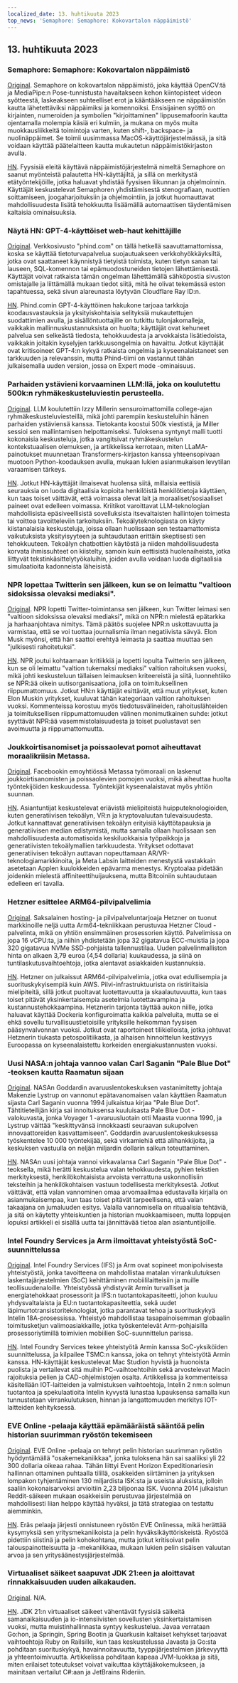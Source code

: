 ```yaml
---
localized_date: 13. huhtikuuta 2023
top_news: 'Semaphore: Semaphore: Kokovartalon näppäimistö'
---
```




<CallToAction />

<Steps>

## 13. huhtikuuta 2023

### Semaphore: Semaphore: Kokovartalon näppäimistö

[Original](https://github.com/everythingishacked/Semaphore).
Semaphore on kokovartalon näppäimistö, joka käyttää OpenCV:tä ja MediaPipe:n Pose-tunnistusta havaitakseen kehon kiintopisteet videon syötteestä, laskeakseen suhteelliset erot ja kääntääkseen ne näppäimistön kautta lähetettäviksi näppäimiksi ja komennoiksi. Ensisijainen syöttö on kirjainten, numeroiden ja symbolien "kirjoittaminen" lippusemafoorin kautta ojentamalla molempia käsiä eri kulmiin, ja mukana on myös muita muokkausliikkeitä toimintoja varten, kuten shift-, backspace- ja nuolinäppäimet. Se toimii uusimmassa MacOS-käyttöjärjestelmässä, ja sitä voidaan käyttää päätelaitteen kautta mukautetun näppäimistökirjaston avulla.

[HN](http://news.ycombinator.com/item?id=35536550).
Fyysisiä eleitä käyttävä näppäimistöjärjestelmä nimeltä Semaphore on saanut myönteistä palautetta HN-käyttäjiltä, ja sillä on merkitystä etätyöntekijöille, jotka haluavat yhdistää fyysisen liikunnan ja ohjelmoinnin. Käyttäjät keskustelevat Semaphoren yhdistämisestä stenografiaan, nuottien soittamiseen, joogaharjoituksiin ja ohjelmointiin, ja jotkut huomauttavat mahdollisuudesta lisätä tehokkuutta lisäämällä automaattisen täydentämisen kaltaisia ominaisuuksia.

### Näytä HN: GPT-4-käyttöiset web-haut kehittäjille

[Original](https://www.phind.com).
Verkkosivusto "phind.com" on tällä hetkellä saavuttamattomissa, koska se käyttää tietoturvapalvelua suojautuakseen verkkohyökkäyksiltä, jotka ovat saattaneet käynnistyä tietyistä toimista, kuten tietyn sanan tai lauseen, SQL-komennon tai epämuodostuneiden tietojen lähettämisestä. Käyttäjät voivat ratkaista tämän ongelman lähettämällä sähköpostia sivuston omistajalle ja liittämällä mukaan tiedot siitä, mitä he olivat tekemässä eston tapahtuessa, sekä sivun alareunasta löytyvän Cloudflare Ray ID:n.

[HN](http://news.ycombinator.com/item?id=35543668).
Phind.comin GPT-4-käyttöinen hakukone tarjoaa tarkkoja koodausvastauksia ja yksityiskohtaisia selityksiä mukautettujen suodattimien avulla, ja sisällöntuottajille on tutkittu tulonjakomalleja, vaikkakin mallinnuskustannuksista on huolta; käyttäjät ovat kehuneet palvelua sen selkeästä tiedosta, tehokkuudesta ja arvokkaista lisätiedoista, vaikkakin joitakin kyselyjen tarkkuusongelmia on havaittu. Jotkut käyttäjät ovat kritisoineet GPT-4:n kykyä ratkaista ongelmia ja kyseenalaistaneet sen tarkkuuden ja relevanssin, mutta Phind-tiimi on vastannut tähän julkaisemalla uuden version, jossa on Expert mode -ominaisuus.

### Parhaiden ystävieni korvaaminen LLM:llä, joka on koulutettu 500k:n ryhmäkeskusteluviestin perusteella.

[Original](https://www.izzy.co/blogs/robo-boys.html).
LLM koulutettiin Izzy Millerin sensuroimattomilla college-ajan ryhmäkeskusteluviesteillä, mikä johti parempiin keskusteluihin hänen parhaiden ystäviensä kanssa. Tietokanta koostui 500k viestistä, ja Miller sessioi sen mallintamisen helpottamiseksi. Tuloksena syntynyt malli tuotti kokonaisia keskusteluja, jotka vangitsivat ryhmäkeskustelun kontekstuaalisen olemuksen, ja artikkelissa kerrotaan, miten LLaMA-painotukset muunnetaan Transformers-kirjaston kanssa yhteensopivaan muotoon Python-koodauksen avulla, mukaan lukien asianmukaisen levytilan varaamisen tärkeys.

[HN](http://news.ycombinator.com/item?id=35540154).
Jotkut HN-käyttäjät ilmaisevat huolensa siitä, millaisia eettisiä seurauksia on luoda digitaalisia kopioita henkilöistä henkilötietoja käyttäen, kun taas toiset väittävät, että voimassa olevat lait ja moraaliset/sosiaaliset paineet ovat edelleen voimassa. Kriitikot varoittavat LLM-teknologian mahdollisista epäsiveellisistä sovelluksista itsevaltaisten hallintojen toimesta tai voittoa tavoitteleviin tarkoituksiin. Tekoälyteknologiasta on käyty kiistanalaisia keskusteluja, joissa ollaan huolissaan sen testaamattomista vaikutuksista yksityisyyteen ja suhtaudutaan erittäin skeptisesti sen tehokkuuteen. Tekoälyn chatbottien käytöstä ja niiden mahdollisuudesta korvata ihmissuhteet on kiistelty, samoin kuin eettisistä huolenaiheista, jotka liittyvät tekstinkäsittelytyökaluihin, joiden avulla voidaan luoda digitaalisia simulaatioita kadonneista läheisistä.

### NPR lopettaa Twitterin sen jälkeen, kun se on leimattu "valtioon sidoksissa olevaksi mediaksi".

[Original](https://www.wbur.org/npr/1169269161/npr-leaves-twitter-government-funded-media-label).
NPR lopetti Twitter-toimintansa sen jälkeen, kun Twitter leimasi sen "valtioon sidoksissa olevaksi mediaksi", mikä on NPR:n mielestä epätarkka ja harhaanjohtava nimitys. Tämä päätös suojelee NPR:n uskottavuutta ja varmistaa, että se voi tuottaa journalismia ilman negatiivista sävyä. Elon Musk myönsi, että hän saattoi erehtyä leimasta ja saattaa muuttaa sen "julkisesti rahoitetuksi".

[HN](http://news.ycombinator.com/item?id=35539280).
NPR joutui kohtaamaan kritiikkiä ja lopetti lopulta Twitterin sen jälkeen, kun se oli leimattu "valtion tukemaksi mediaksi" valtion rahoituksen vuoksi, mikä johti keskusteluun tällaisen leimauksen kriteereistä ja siitä, luonnehtiiko se NPR:ää oikein uutisorganisaationa, jolla on toimituksellinen riippumattomuus. Jotkut HN:n käyttäjät esittävät, että muut yritykset, kuten Elon Muskin yritykset, kuuluvat tähän kategoriaan valtion rahoituksen vuoksi. Kommenteissa korostuu myös tiedotusvälineiden, rahoituslähteiden ja toimituksellisen riippumattomuuden välinen monimutkainen suhde: jotkut syyttävät NPR:ää vasemmistolaisuudesta ja toiset puolustavat sen avoimuutta ja riippumattomuutta.

### Joukkoirtisanomiset ja poissaolevat pomot aiheuttavat moraalikriisin Metassa.

[Original](https://www.nytimes.com/2023/04/12/technology/meta-layoffs-employees-management.html).
Facebookin emoyhtiössä Metassa työmoraali on laskenut joukkoirtisanomisten ja poissaolevien pomojen vuoksi, mikä aiheuttaa huolta työntekijöiden keskuudessa. Työntekijät kyseenalaistavat myös yhtiön suunnan.

[HN](http://news.ycombinator.com/item?id=35537813).
Asiantuntijat keskustelevat eriävistä mielipiteistä huipputeknologioiden, kuten generatiivisen tekoälyn, VR:n ja kryptovaluutan tulevaisuudesta. Jotkut kannattavat generatiivisen tekoälyn erityisiä käyttötapauksia ja generatiivisen median edistymistä, mutta samalla ollaan huolissaan sen mahdollisuudesta automatisoida keskiluokkaisia työpaikkoja ja generatiivisten tekoälymallien tarkkuudesta. Yritykset odottavat generatiivisen tekoälyn auttavan nopeuttamaan AR/VR-teknologiamarkkinoita, ja Meta Labsin laitteiden menestystä vastakkain asetetaan Applen kuulokkeiden epävarma menestys. Kryptoalaa pidetään joidenkin mielestä affiniteettihuijauksena, mutta Bitcoiniin suhtaudutaan edelleen eri tavalla.

### Hetzner esittelee ARM64-pilvipalvelimia

[Original](https://www.hetzner.com/press-release/arm64-cloud/).
Saksalainen hosting- ja pilvipalveluntarjoaja Hetzner on tuonut markkinoille neljä uutta Arm64-tekniikkaan perustuvaa Hetzner Cloud -palvelinta, mikä on yhtiön ensimmäinen prosessorien käyttö. Palvelimissa on jopa 16 vCPU:ta, ja niihin yhdistetään jopa 32 gigatavua ECC-muistia ja jopa 320 gigatavua NVMe SSD-pohjaista tallennustilaa. Uuden palvelinmalliston hinta on alkaen 3,79 euroa (4,54 dollaria) kuukaudessa, ja siinä on tuntilaskutusvaihtoehtoja, jotka alentavat asiakkaiden kustannuksia.

[HN](http://news.ycombinator.com/item?id=35540084).
Hetzner on julkaissut ARM64-pilvipalvelimia, jotka ovat edullisempia ja suorituskykyisempiä kuin AWS. Pilvi-infrastruktuurista on ristiriitaisia mielipiteitä, sillä jotkut puoltavat luotettavuutta ja skaalautuvuutta, kun taas toiset pitävät yksinkertaisempia asetelmia luotettavampina ja kustannustehokkaampina. Hetznerin tarjonta täyttää aukon niille, jotka haluavat käyttää Dockeria konfiguroimatta kaikkia palveluita, mutta se ei ehkä sovellu turvallisuustietoisille yrityksille heikomman fyysisen pääsynvalvonnan vuoksi. Jotkut ovat raportoineet tilikielloista, jotka johtuvat Hetznerin tiukasta petospolitiikasta, ja alhaisen hinnoittelun kestävyys Euroopassa on kyseenalaistettu korkeiden energiakustannusten vuoksi.

### Uusi NASA:n johtaja vannoo valan Carl Saganin "Pale Blue Dot" -teoksen kautta Raamatun sijaan

[Original](https://www.independent.co.uk/space/nasa-director-carl-sagan-oath-b2317698.html).
NASAn Goddardin avaruuslentokeskuksen vastanimitetty johtaja Makenzie Lystrup on vannonut epätavanomaisen valan käyttäen Raamatun sijasta Carl Saganin vuonna 1994 julkaistua kirjaa "Pale Blue Dot". Tähtitieteilijän kirja sai innoituksensa kuuluisasta Pale Blue Dot -valokuvasta, jonka Voyager 1 -avaruusluotain otti Maasta vuonna 1990, ja Lystrup väittää "keskittyvänsä innokkaasti seuraavan sukupolven innovaattoreiden kasvattamiseen". Goddardin avaruuslentokeskuksessa työskentelee 10 000 työntekijää, sekä virkamiehiä että alihankkijoita, ja keskuksen vastuulla on neljän miljardin dollarin salkun toteuttaminen.

[HN](http://news.ycombinator.com/item?id=35536612).
NASAn uusi johtaja vannoi virkavalansa Carl Saganin "Pale Blue Dot" -teoksella, mikä herätti keskustelua valan tehokkuudesta, pyhien tekstien merkityksestä, henkilökohtaisista arvoista verrattuna uskonnollisiin teksteihin ja henkilökohtaisen vastuun todellisesta merkityksestä. Jotkut väittävät, että valan vannominen omaa arvomaailmaa edustavalla kirjalla on asianmukaisempaa, kun taas toiset pitävät tarpeellisena, että valan takaajana on jumaluuden esitys. Valalla vannomisella on rituaalisia tehtäviä, ja sitä on käytetty yhteiskuntien ja historian muokkaamiseen, mutta loppujen lopuksi artikkeli ei sisällä uutta tai jännittävää tietoa alan asiantuntijoille.

### Intel Foundry Services ja Arm ilmoittavat yhteistyöstä SoC-suunnittelussa

[Original](https://www.intel.com/content/www/us/en/newsroom/news/intel-foundry-arm-announce-multigeneration-collaboration-leading-edge-soc-design.html).
Intel Foundry Services (IFS) ja Arm ovat sopineet monipolvisesta yhteistyöstä, jonka tavoitteena on mahdollistaa matalan virrankulutuksen laskentajärjestelmien (SoC) kehittäminen mobiililaitteisiin ja muille teollisuudenaloille. Yhteistyössä yhdistyvät Armin turvalliset ja energiatehokkaat prosessorit ja IFS:n tuotantokapasiteetti, johon kuuluu yhdysvaltalaista ja EU:n tuotantokapasiteettia, sekä uudet läpimurtotransistoriteknologiat, jotka parantavat tehoa ja suorituskykyä Intelin 18A-prosessissa. Yhteistyö mahdollistaa tasapainoisemman globaalin toimitusketjun valimoasiakkaille, jotka työskentelevät Arm-pohjaisilla prosessoriytimillä toimivien mobiilien SoC-suunnittelun parissa.

[HN](http://news.ycombinator.com/item?id=35539057).
Intel Foundry Services tekee yhteistyötä Armin kanssa SoC-yksiköiden suunnittelussa, ja kilpailee TSMC:n kanssa, joka on tehnyt yhteistyötä Armin kanssa. HN-käyttäjät keskustelevat Mac Studion hyvistä ja huonoista puolista ja vertailevat sitä muihin PC-vaihtoehtoihin sekä arvostelevat Macin rajoituksia pelien ja CAD-ohjelmistojen osalta. Artikkelissa ja kommenteissa käsitellään IOT-laitteiden ja valmistuksen vaihtoehtoja, Intelin 2 nm:n solmun tuotantoa ja spekulaatioita Intelin kyvystä lunastaa lupauksensa samalla kun tunnustetaan virrankulutuksen, hinnan ja langattomuuden merkitys IOT-laitteiden kehityksessä.

### EVE Online -pelaaja käyttää epämääräistä sääntöä pelin historian suurimman ryöstön tekemiseen

[Original](https://www.pcgamer.com/eve-online-player-uses-obscure-rule-to-pull-off-the-biggest-heist-in-the-games-history/).
EVE Online -pelaaja on tehnyt pelin historian suurimman ryöstön hyödyntämällä "osakemekaniikkaa", jonka tuloksena hän sai saaliiksi yli 22 300 dollaria oikeaa rahaa. Tähän liittyi Event Horizon Expeditionariesin hallinnan ottaminen puhtaalla tilillä, osakkeiden siirtäminen ja yrityksen lompakon tyhjentäminen 130 miljardista ISK:sta ja useista aluksista, jolloin saaliin kokonaisarvoksi arvioitiin 2,23 biljoonaa ISK. Vuonna 2014 julkaistun Reddit-säikeen mukaan osakkeisiin perustuvaa järjestelmää on mahdollisesti liian helppo käyttää hyväksi, ja tätä strategiaa on testattu aiemminkin.

[HN](http://news.ycombinator.com/item?id=35533711).
Eräs pelaaja järjesti onnistuneen ryöstön EVE Onlinessa, mikä herättää kysymyksiä sen yritysmekaniikoista ja pelin hyväksikäyttöriskeistä. Ryöstöä pidettiin siistinä ja pelin kohokohtana, mutta jotkut kritisoivat pelin talouspainotteisuutta ja -mekaniikkaa, mukaan lukien pelin sisäisen valuutan arvoa ja sen yritysäänestysjärjestelmää.

### Virtuaaliset säikeet saapuvat JDK 21:een ja aloittavat rinnakkaisuuden uuden aikakauden.

[Original](https://www.infoq.com/news/2023/04/virtual-threads-arrives-jdk21/).
N/A.

[HN](http://news.ycombinator.com/item?id=35535906).
JDK 21:n virtuaaliset säikeet vähentävät fyysisiä säikeitä samanaikaisuuden ja io-intensiivisten sovellusten yksinkertaistamisen vuoksi, mutta muistinhallinnasta syntyy keskustelua. Javaa verrataan Go:hon, ja Springin, Spring Bootin ja Quarkusin kaltaiset kehykset tarjoavat vaihtoehtoja Ruby on Railsille, kun taas keskustelussa Javasta ja Go:sta pohditaan suorituskykyä, havainnoitavuutta, tyyppijärjestelmien järkevyyttä ja yhteentoimivuutta. Artikkelissa pohditaan kapeaa JVM-luokkaa ja sitä, miten erilaiset toteutukset voivat vaikuttaa käyttäjäkokemukseen, ja mainitaan vertailut C#:aan ja JetBrains Rideriin.

</Steps>
